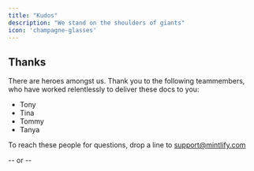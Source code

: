 ```yaml
---
title: "Kudos"
description: "We stand on the shoulders of giants"
icon: 'champagne-glasses'
---
```


## Thanks

There are heroes amongst us. Thank you to the following teammembers, who have worked relentlessly to deliver these docs to you:

* Tony
* Tina
* Tommy
* Tanya 

To reach these people for questions, drop a line to [support\@mintlify.com](mailto:support@mintlify.com?subject=Docs-Kudos)

-- or --




<SupportContactForm />